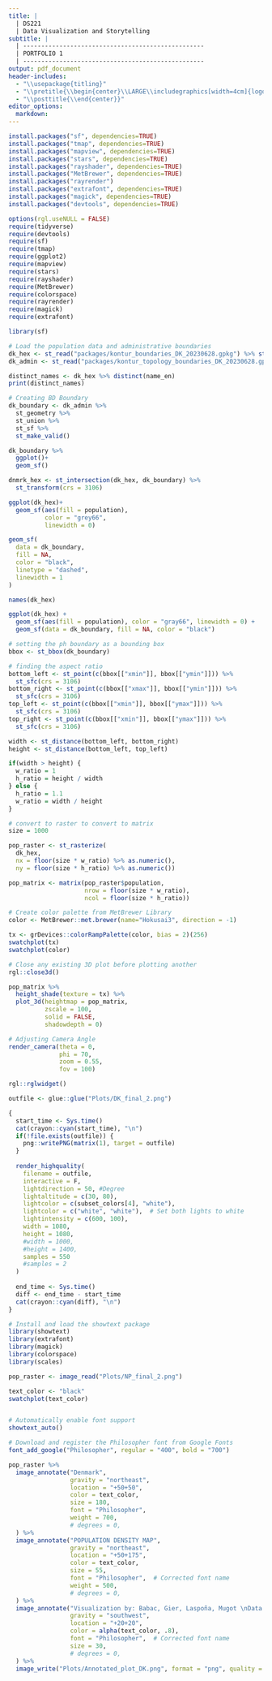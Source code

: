 ```yaml
---
title: |
  | DS221
  | Data Visualization and Storytelling
subtitle: |
  | --------------------------------------------------
  | PORTFOLIO 1
  | --------------------------------------------------
output: pdf_document
header-includes:
  - "\\usepackage{titling}"
  - "\\pretitle{\\begin{center}\\LARGE\\includegraphics[width=4cm]{logo.jpg}\\\\[\\bigskipamount]}"
  - "\\posttitle{\\end{center}}"
editor_options: 
  markdown: 
---
```


```r

install.packages("sf", dependencies=TRUE)
install.packages("tmap", dependencies=TRUE)
install.packages("mapview", dependencies=TRUE)
install.packages("stars", dependencies=TRUE)
install.packages("rayshader", dependencies=TRUE)
install.packages("MetBrewer", dependencies=TRUE)
install.packages("rayrender")
install.packages("extrafont", dependencies=TRUE)
install.packages("magick", dependencies=TRUE)
install.packages("devtools", dependencies=TRUE)

```

```r
options(rgl.useNULL = FALSE)
require(tidyverse)
require(devtools)
require(sf)
require(tmap)
require(ggplot2)
require(mapview)
require(stars)
require(rayshader)
require(MetBrewer)
require(colorspace)
require(rayrender)
require(magick)
require(extrafont)
```

```r
library(sf)

# Load the population data and administrative boundaries
dk_hex <- st_read("packages/kontur_boundaries_DK_20230628.gpkg") %>% st_transform(3106)
dk_admin <- st_read("packages/kontur_topology_boundaries_DK_20230628.gpkg") %>% st_transform(3106)
```

```r
distinct_names <- dk_hex %>% distinct(name_en)
print(distinct_names)
```

```r
# Creating BD Boundary
dk_boundary <- dk_admin %>%
  st_geometry %>%
  st_union %>%
  st_sf %>%
  st_make_valid()
```

```r
dk_boundary %>%
  ggplot()+
  geom_sf()

dnmrk_hex <- st_intersection(dk_hex, dk_boundary) %>%
  st_transform(crs = 3106)
```

```r
ggplot(dk_hex)+
  geom_sf(aes(fill = population),
          color = "grey66",
          linewidth = 0)

geom_sf(
  data = dk_boundary,
  fill = NA,
  color = "black",
  linetype = "dashed",
  linewidth = 1
)
```

```r
names(dk_hex)
```

```r
ggplot(dk_hex) + 
  geom_sf(aes(fill = population), color = "gray66", linewidth = 0) + 
  geom_sf(data = dk_boundary, fill = NA, color = "black")
```

```r
# setting the ph boundary as a bounding box
bbox <- st_bbox(dk_boundary)

# finding the aspect ratio
bottom_left <- st_point(c(bbox[["xmin"]], bbox[["ymin"]])) %>%
  st_sfc(crs = 3106)
bottom_right <- st_point(c(bbox[["xmax"]], bbox[["ymin"]])) %>%
  st_sfc(crs = 3106)
top_left <- st_point(c(bbox[["xmin"]], bbox[["ymax"]])) %>%
  st_sfc(crs = 3106)
top_right <- st_point(c(bbox[["xmin"]], bbox[["ymax"]])) %>%
  st_sfc(crs = 3106)

width <- st_distance(bottom_left, bottom_right)
height <- st_distance(bottom_left, top_left)

if(width > height) {
  w_ratio = 1
  h_ratio = height / width
} else {
  h_ratio = 1.1
  w_ratio = width / height
}
```

```r
# convert to raster to convert to matrix
size = 1000

pop_raster <- st_rasterize(
  dk_hex,
  nx = floor(size * w_ratio) %>% as.numeric(),
  ny = floor(size * h_ratio) %>% as.numeric())

pop_matrix <- matrix(pop_raster$population,
                     nrow = floor(size * w_ratio),
                     ncol = floor(size * h_ratio))
```

```r
# Create color palette from MetBrewer Library
color <- MetBrewer::met.brewer(name="Hokusai3", direction = -1)

tx <- grDevices::colorRampPalette(color, bias = 2)(256)
swatchplot(tx)
swatchplot(color)
```

```r
# Close any existing 3D plot before plotting another
rgl::close3d()

pop_matrix %>%
  height_shade(texture = tx) %>%
  plot_3d(heightmap = pop_matrix,
          zscale = 100,
          solid = FALSE,
          shadowdepth = 0)

# Adjusting Camera Angle
render_camera(theta = 0,
              phi = 70,
              zoom = 0.55,
              fov = 100)

rgl::rglwidget()
```

```r
outfile <- glue::glue("Plots/DK_final_2.png")

{
  start_time <- Sys.time()
  cat(crayon::cyan(start_time), "\n")
  if(!file.exists(outfile)) {
    png::writePNG(matrix(1), target = outfile)
  }
  
  render_highquality(
    filename = outfile,
    interactive = F,
    lightdirection = 50, #Degree
    lightaltitude = c(30, 80),
    lightcolor = c(subset_colors[4], "white"),
    lightcolor = c("white", "white"),  # Set both lights to white
    lightintensity = c(600, 100),
    width = 1080,
    height = 1080,
    #width = 1000,
    #height = 1400,
    samples = 550
    #samples = 2
  )
  
  end_time <- Sys.time()
  diff <- end_time - start_time
  cat(crayon::cyan(diff), "\n")
}
```

```r
# Install and load the showtext package
library(showtext)
library(extrafont)
library(magick)
library(colorspace)
library(scales)

pop_raster <- image_read("Plots/NP_final_2.png")

text_color <- "black"
swatchplot(text_color)


# Automatically enable font support
showtext_auto()

# Download and register the Philosopher font from Google Fonts
font_add_google("Philosopher", regular = "400", bold = "700")

pop_raster %>%
  image_annotate("Denmark",
                 gravity = "northeast",
                 location = "+50+50",
                 color = text_color,
                 size = 180,
                 font = "Philosopher",
                 weight = 700,
                 # degrees = 0,
  ) %>%
  image_annotate("POPULATION DENSITY MAP",
                 gravity = "northeast",
                 location = "+50+175",
                 color = text_color,
                 size = 55,
                 font = "Philosopher",  # Corrected font name
                 weight = 500,
                 # degrees = 0,
  ) %>%
  image_annotate("Visualization by: Babac, Gier, Laspoña, Mugot \nData: Kontur Population 2023",
                 gravity = "southwest",
                 location = "+20+20",
                 color = alpha(text_color, .8),
                 font = "Philosopher",  # Corrected font name
                 size = 30,
                 # degrees = 0,
  ) %>%
  image_write("Plots/Annotated_plot_DK.png", format = "png", quality = 100)
```
